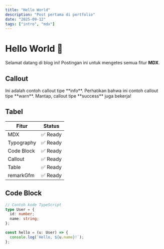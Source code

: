 ```yaml
---
title: "Hello World"
description: "Post pertama di portfolio"
date: "2025-09-12"
tags: ["intro", "mdx"]
---
```


# Hello World 👋

Selamat datang di blog ini! Postingan ini untuk mengetes semua fitur **MDX**.

## Callout

<Callout type="info" title="Note">
  Ini adalah contoh callout tipe **info**.
</Callout>

<Callout type="warn" title="Warning">
  Perhatikan bahwa ini contoh callout tipe **warn**.
</Callout>

<Callout type="success" title="Success">
  Mantap, callout tipe **success** juga bekerja!
</Callout>

## Tabel

| Fitur        | Status   |
|--------------|----------|
| MDX          | ✅ Ready |
| Typography   | ✅ Ready |
| Code Block   | ✅ Ready |
| Callout      | ✅ Ready |
| Table        | ✅ Ready |
| remarkGfm    | ✅ Ready |

## Code Block

```ts
// Contoh kode TypeScript
type User = {
  id: number;
  name: string;
};

const hello = (u: User) => {
  console.log(`Hello, ${u.name}!`);
};
